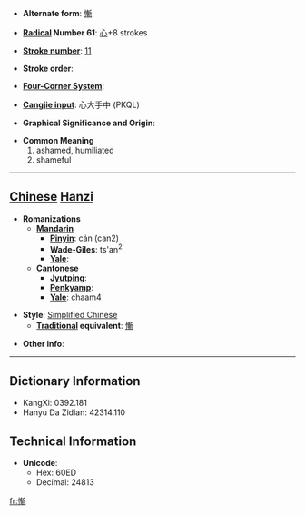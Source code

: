 * '''Alternate form''': [[慚]]

* '''[[Wiktionary:Chinese radical index| Radical]] Number 61''': [[Wiktionary:Chinese radical index 心|心]]+8 strokes

* '''[[Wiktionary:Chinese total strokes index|Stroke number]]''': [[Wiktionary:Chinese total strokes index 11|11]]

* '''Stroke order''': 

* '''[[Wiktionary:Chinese four corner index|Four-Corner System]]''': 

* '''[[Wiktionary:Chinese Cangjie index|Cangjie input]]''': 心大手中 (PKQL)

* '''Graphical Significance and Origin''': 

* '''Common Meaning'''
*#ashamed, humiliated
*# shameful


----

== [[Chinese]] [[Hanzi]] ==

* '''Romanizations'''
** '''[[Mandarin]]'''
*** '''[[Pinyin]]''': cán (can2)
*** '''[[Wade-Giles]]''': ts'an<sup>2</sup>
*** '''[[Yale]]''': 
** '''[[Cantonese]]'''
*** '''[[Jyutping]]''':
*** '''[[Penkyamp]]''': 
*** '''[[Yale]]''': chaam4

* '''Style''': [[Simplified Chinese]] 
** '''[[Traditional Chinese|Traditional]] equivalent''': [[慚]]

* '''Other info''': 

----

== Dictionary Information ==

* KangXi: 0392.181
* Hanyu Da Zidian: 42314.110

== Technical Information ==

* '''Unicode''':
** Hex: 60ED
** Decimal: 24813

[[fr:惭]]